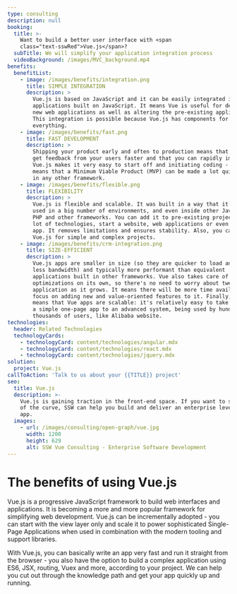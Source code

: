 ```yaml
---
type: consulting
description: null
booking:
  title: >-
    Want to build a better user interface with <span
    class="text-sswRed">Vue.js</span>?
  subTitle: We will simplify your application integration process
  videoBackground: /images/MVC_background.mp4
benefits:
  benefitList:
    - image: /images/benefits/integration.png
      title: SIMPLE INTEGRATION
      description: >
        Vue.js is based on JavaScript and it can be easily integrated into other
        applications built on JavaScript. It means Vue is useful for developing
        new web applications as well as altering the pre-existing applications.
        This integration is possible because Vue.js has components for
        everything.
    - image: /images/benefits/fast.png
      title: FAST DEVELOPMENT
      description: >
        Shipping your product early and often to production means that you will
        get feedback from your users faster and that you can rapidly improve it.
        Vue.js makes it very easy to start off and initiating coding - which
        means that a Minimum Viable Product (MVP) can be made a lot quicker than
        in any other framework.
    - image: /images/benefits/flexible.png
      title: FLEXIBILITY
      description: >
        Vue.js is flexible and scalable. It was built in a way that it can be
        used in a big number of environments, and even inside other JavaScript,
        PHP and other frameworks. You can add it to pre-existing projects in a
        lot of technologies, start a website, web applications or even a native
        app. It removes limitations and ensures stability. Also, you can use
        Vue.js for simple and complex projects.
    - image: /images/benefits/crm-integration.png
      title: SIZE-EFFICIENT
      description: >
        Vue.js apps are smaller in size (so they are quicker to load and use
        less bandwidth) and typically more performant than equivalent
        applications built in other frameworks. Vue also takes care of a lot of
        optimizations on its own, so there's no need to worry about tweaking the
        application as it grows. It means there will be more time available to
        focus on adding new and value-oriented features to it. Finally, it also
        means that Vue apps are scalable: it's relatively easy to take them from
        a simple one-page app to an advanced system, being used by hundreds of
        thousands of users, like Alibaba website.
technologies:
  header: Related Technologies
  technologyCards:
    - technologyCard: content/technologies/angular.mdx
    - technologyCard: content/technologies/react.mdx
    - technologyCard: content/technologies/jquery.mdx
solution:
  project: Vue.js
callToAction: 'Talk to us about your {{TITLE}} project'
seo:
  title: Vue.js
  description: >-
    Vue.js is gaining traction in the front-end space. If you want to stay ahead
    of the curve, SSW can help you build and deliver an enterprise level Vue
    app.
  images:
    - url: /images/consulting/open-graph/vue.jpg
      width: 1200
      height: 629
      alt: SSW Vue Consulting - Enterprise Software Development
---
```


# The benefits of using **Vue.js**

<VideoEmbed url="https://www.youtube.com/watch?v=p1iLqZnZPdo" />

Vue.js is a progressive JavaScript framework to build web interfaces and applications. It is becoming a more and more popular framework for simplifying web development. Vue.js can be incrementally adopted - you can start with the view layer only and scale it to power sophisticated Single-Page Applications when used in combination with the modern tooling and support libraries.

With Vue.js, you can basically write an app very fast and run it straight from the browser - you also have the option to build a complex application using ES6, JSX, routing, Vuex and more, according to your project. We can help you cut out through the knowledge path and get your app quickly up and running.
